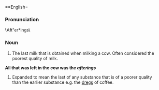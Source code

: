 ==English=

===Pronunciation===

\Aft"er*ings\

===Noun===

#The last milk that is obtained when milking a cow. Often considered the poorest quality of milk.
'''All that was left in the cow was the ''afterings'''''
#Expanded to mean the last of any substance that is of a poorer quality than the earlier substance e.g. the [[dregs]] of coffee.